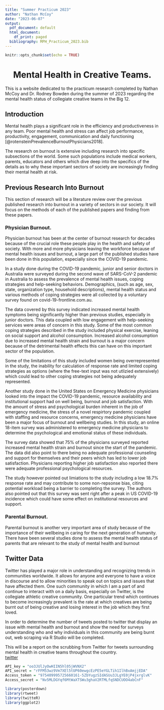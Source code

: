 ```yaml
---
title: "Summer Practicum 2023"
author: "Nathan McCoy"
date: "2023-06-07"
output:
  pdf_document: default
  html_document:
    df_print: paged
  bibliography: MPH_Practicum_2023.bib
---
```


```r
knitr::opts_chunk$set(echo = TRUE)


```

<center>

# Mental Health in Creative Teams.

</center>

This is a website dedicated to the practicum research completed by Nathan McCoy and Dr. Rodney Bowden during the summer of 2023 regarding the mental health status of collegiate creative teams in the Big 12.

## Introduction

Mental health plays a significant role in the efficiency and productiveness in any team. Poor mental health and stress can affect job performance, productivity, engagement, communication and daily functioning [@rotensteinPrevalenceBurnoutPhysicians2018].

The research on burnout is extensive including research into specific subsections of the world. Some such populations include medical workers, parents, educators and others which dive deep into the specifics of the details as to why these important sectors of society are increasingly finding their mental health at risk.  

## Previous Research Into Burnout   

This section of research will be a literature review over the previous published research into burnout in a variety of sectors in our society. It will focus on the methods of each of the published papers and finding from these papers.  

### Physician Burnout. 

Physician burnout has been at the center of burnout research for decades because of the crucial role these people play in the health and safety of society. With more and more physicians leaving the workforce because of mental health issues and burnout, a large part of the published studies have been done in this population, especially since the COVID-19 pandemic. 

In a study done during the COVID-19 pandemic, junior and senior doctors in Australia were surveyed during the second wave of SARS-CoV-2 pandemic in Australia to assess the prevalence of mental health issues, coping strategies and help-seeking behaviors. Demographics, (such as age, sex, state, organization type, household descriptions), mental health status and various methods of coping strategies were all collected by a voluntary survey found on covid-19-frontline.com.au.  

The data covered by this survey indicated increased mental health symptoms being significantly higher than previous studies, especially in junior doctors. This data coupled with low engagement with help-seeking services were areas of concern in this study. Some of the most common coping strategies described in the study included physical exercise, leaning on social support and alcohol consumption. Increased alcohol consumption due to increased mental health strain and burnout is a major concern because of the detrimental health effects this can have on this important sector of the population.   

Some of the limitations of this study included women being overrepresented in the study, the inability for calculation of response rate and limited coping strategies as options (where the free-text input was not utlizied extensively) which could lead to other coping strategies not being adequately represented.  

Another study done in the United States on Emergency Medicine physicians looked into the impact the COVID-19 pandemic, resource availability and institutional support had on well being, burnout and job satisfaction. With the amount of stress and psychological burden inherent in the job of emergency medicine, the stress of a novel respirtory pandemic coupled with staffing and resource concerns, emergency medicine physicians have been a major focus of burnout and wellbeing studies. In this study, an online 18-item survey was administered to emergency medicine physicians to determine the psychological and emotional status of these individuals.  

The survey data showed that 75% of the physicians surveyed reported increased mental health strain and burnout since the start of the pandemic. The data did also point to there being no adequate professional counseling and support for themselves and their peers which has led to lower job satisfaction. Physicians reporting higher job satisfaction also reported there were adequate professional psychological resources.  

The study however pointed out limiations to the study including a low 18.7% response rate and may contribute to some non-repsonse bias, citing potential workload being a barrier to completing the survey. The authors also pointed out that this survey was sent right after a peak in US COVID-19 incidence which could have some effect on institutional resources and support.  

### Parental Burnout. 

Parental burnout is another very important area of study because of the importance of their wellbeing in caring for the next generation of humanity. There have been several studies done to assess the mental health status of parents that are relevant to the study of mental health and burnout 

## Twitter Data   

Twitter has played a major role in understanding and recognizing trends in communities worldwide. It allows for anyone and everyone to have a voice in discourse and to allow minorities to speak out on topics and issues that have affected them. One such community in which I am a part of and continue to interact with on a daily basis, especially on Twitter, is the collegiate athletic creative community. One particular trend which continues to become increasingly prevalent is the rate at which creatives are being burnt out of being creative and losing interest in the job which they first loved.

In order to determine the number of tweets posted to twitter that display an issue with mental health and burnout and show the need for surveys understanding who and why individuals in this community are being burnt out, web scraping via R Studio will be completed.

This will be a report on the scrubbing from Twitter for tweets surrounding mental health in creative teams throughout the country.  
[twitter](twitter.com)

```r
API_key = "oo3JUlJyOwHIIN5hl05jWVNX2"
API_secret = "rFFM53wz9Vm7XEl5tUP60ewgcEzPE5eYGLTih1IlhBxAmjjEDA"
Access_token = "975409995725660161-5ZbYugzSIdASUu3JLgYE0jP4jxrglvK"
Access_secret = "Nv5MLDGYqf6MtWaXTSWu3ghaV2RTMLfqSNDCUOO4abCnF"

```

```r
library(posterdown)
library(rtweet)
library(twitteR)
library(ggplot2)
```
